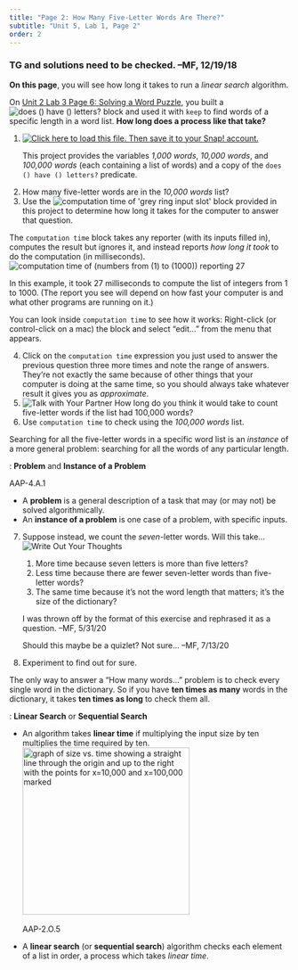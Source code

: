 ```yaml
---
title: "Page 2: How Many Five-Letter Words Are There?"
subtitle: "Unit 5, Lab 1, Page 2"
order: 2
---
```


::: todo
<h3>TG and solutions need to be checked. --MF, 12/19/18</h3>
:::

::: learn
<p><strong>On this page</strong>, you will see how long it takes to run
a <em>linear search</em> algorithm.</p>
:::

<p>On
<a href="/unit-2/lab-3/6-solving-word-puzzle.html" title="Unit 2 Lab 3 Page 6: Solving a Word Puzzle">Unit
2 Lab 3 Page 6: Solving a Word Puzzle</a>, you built a
<img src="/img/5-algorithms/does-word-have-number-letters.png" title="does () have () letters?" alt="does () have () letters?" class="inline py-0"/>
block and used it with <code>keep</code> to find words of a specific
length in a word list. <strong>How long does a process like that
take?</strong></p>

::: {#first .forYouToDo}
<ol>

<li>

<a href="/prog/5-algorithms/U5L1-Spell-Checker.xml" class="run"><img src="/img/icons/load-save.png" title="Click here to load this file. Then save it to your Snap! account." alt="Click here to load this file. Then save it to your Snap! account." class="inline"/></a>

::: endnote
This project provides the variables <var>1,000 words</var>, <var>10,000
words</var>, and <var>100,000 words</var> (each containing a list of
words) and a copy of the <code>does () have () letters?</code>
predicate.
:::

</li>

<li>How many five-letter words are in the <var>10,000 words</var>
list?</li>

<li>Use the
<img src="/img/5-algorithms/computation-time-of.png" title="computation time of &apos;grey ring input slot&apos;" alt="computation time of &apos;grey ring input slot&apos;" class="inline"/>
block provided in this project to determine how long it takes for the
computer to answer that question.</li>

</ol>
:::

<p>The <code>computation time</code> block takes any reporter (with its
inputs filled in), computes the result but ignores it, and instead
reports <em>how long it took</em> to do the computation (in
milliseconds).<br />
<img src="/img/5-algorithms/computation-time-reporting.png" title="computation time of (numbers from (1) to (1000)) reporting 27" alt="computation time of (numbers from (1) to (1000)) reporting 27" class="ms-4"/></p>

<p>In this example, it took 27 milliseconds to compute the list of
integers from 1 to 1000. (The report you see will depend on how fast
your computer is and what other programs are running on it.)</p>

<p>You can look inside <code>computation time</code> to see how it
works: Right-click (or control-click on a mac) the block and select
"edit..." from the menu that appears.</p>

::: forYouToDo
<ol start="4">

<li>Click on the <code>computation time</code> expression you just used
to answer the previous question three more times and note the range of
answers. They're not exactly the same because of other things that your
computer is doing at the same time, so you should always take whatever
result it gives you as <em>approximate</em>.</li>

<li><img src="/img/icons/talk-with-your-partner.png" title="Talk with Your Partner" alt="Talk with Your Partner" class="inline"/>
How long do you think it would take to count five-letter words if the
list had 100,000 words?</li>

<li>Use <code>computation time</code> to check using the <var>100,000
words</var> list.</li>

</ol>
:::

<p>Searching for all the five-letter words in a specific word list is an
<em>instance</em> of a more general problem: searching for all the words
of any particular length.</p>

::: vocabFullWidth
: <strong>Problem</strong> and <strong>Instance of a Problem</strong>

::: ap-standard
AAP-4.A.1
:::

<ul>

<li>A <strong>problem</strong> is a general description of a task that
may (or may not) be solved algorithmically.</li>

<li>An <strong>instance of a problem</strong> is one case of a problem,
with specific inputs.</li>

</ul>
:::

::: forYouToDo
<ol start="7">

<li>

Suppose instead, we count the <em>seven</em>-letter words. Will this
take...
<img src="/img/icons/write-out-thoughts.png" title="Write Out Your Thoughts" alt="Write Out Your Thoughts" class="float-end"/>

<ol>

<li>More time because seven letters is more than five letters?</li>

<li>Less time because there are fewer seven-letter words than
five-letter words?</li>

<li>The same time because it's not the word length that matters; it's
the size of the dictionary?</li>

</ol>

::: todo
I was thrown off by the format of this exercise and rephrased it as a
question. --MF, 5/31/20

<p>Should this maybe be a quizlet? Not sure... --MF, 7/13/20</p>
:::

</li>

<li>Experiment to find out for sure.</li>

</ol>
:::

<p>The only way to answer a "How many words..." problem is to check
every single word in the dictionary. So if you have <strong>ten times as
many</strong> words in the dictionary, it takes <strong>ten times as
long</strong> to check them all.</p>

::: vocabFullWidth
: <strong>Linear Search</strong> or <strong>Sequential Search</strong>

<ul>

<li>An algorithm takes <strong>linear time</strong> if multiplying the
input size by ten multiplies the time required by ten.<br />
<img src="/img/5-algorithms/size-vs-time.png" title="graph of size vs. time showing a straight line through the origin and up to the right with the points for x=10,000 and x=100,000 marked" alt="graph of size vs. time showing a straight line through the origin and up to the right with the points for x=10,000 and x=100,000 marked" class="ms-4 noshadow" style="height:300px"/></li>

::: ap-standard
AAP-2.O.5
:::

<li>A <strong>linear search</strong> (or <strong>sequential
search</strong>) algorithm checks each element of a list in order, a
process which takes <em>linear time</em>.</li>

</ul>
:::
